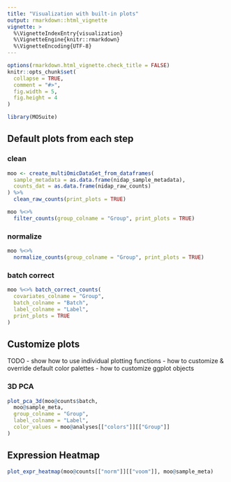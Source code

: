 ```yaml
---
title: "Visualization with built-in plots"
output: rmarkdown::html_vignette
vignette: >
  %\VignetteIndexEntry{visualization}
  %\VignetteEngine{knitr::rmarkdown}
  %\VignetteEncoding{UTF-8}
---
```


```r
options(rmarkdown.html_vignette.check_title = FALSE)
knitr::opts_chunk$set(
  collapse = TRUE,
  comment = "#>",
  fig.width = 5,
  fig.height = 4
)
```

```r
library(MOSuite)
```

## Default plots from each step

### clean

```r
moo <- create_multiOmicDataSet_from_dataframes(
  sample_metadata = as.data.frame(nidap_sample_metadata),
  counts_dat = as.data.frame(nidap_raw_counts)
) %>%
  clean_raw_counts(print_plots = TRUE)
```
```r
moo %<>%
  filter_counts(group_colname = "Group", print_plots = TRUE)
```

### normalize

```r
moo %<>%
  normalize_counts(group_colname = "Group", print_plots = TRUE)
```

### batch correct

```r
moo %<>% batch_correct_counts(
  covariates_colname = "Group",
  batch_colname = "Batch",
  label_colname = "Label",
  print_plots = TRUE
)
```


## Customize plots

TODO
- show how to use individual plotting functions
- how to customize & override default color palettes
- how to customize ggplot objects

### 3D PCA

```r
plot_pca_3d(moo@counts$batch,
  moo@sample_meta,
  group_colname = "Group",
  label_colname = "Label",
  color_values = moo@analyses[["colors"]][["Group"]]
)
```

## Expression Heatmap

```r
plot_expr_heatmap(moo@counts[["norm"]][["voom"]], moo@sample_meta)
```
